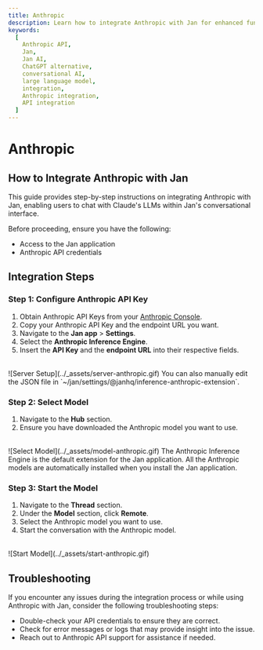 ```yaml
---
title: Anthropic
description: Learn how to integrate Anthropic with Jan for enhanced functionality.
keywords:
  [
    Anthropic API,
    Jan,
    Jan AI,
    ChatGPT alternative,
    conversational AI,
    large language model,
    integration,
    Anthropic integration,
    API integration
  ]
---
```



# Anthropic

## How to Integrate Anthropic with Jan

This guide provides step-by-step instructions on integrating Anthropic with Jan, enabling users to chat with Claude's LLMs within Jan's conversational interface.

Before proceeding, ensure you have the following:
- Access to the Jan application
- Anthropic API credentials

## Integration Steps

<Steps>

### Step 1: Configure Anthropic API Key
1. Obtain Anthropic API Keys from your [Anthropic Console](https://console.anthropic.com/).
2. Copy your Anthropic API Key and the endpoint URL you want.
3. Navigate to the **Jan app** > **Settings**.
4. Select the **Anthropic Inference Engine**.
5. Insert the **API Key** and the **endpoint URL** into their respective fields.
<br/>
![Server Setup](../_assets/server-anthropic.gif)

<Callout type='info'>
  You can also manually edit the JSON file in `~/jan/settings/@janhq/inference-anthropic-extension`.
</Callout>

### Step 2: Select Model

1. Navigate to the **Hub** section.
2. Ensure you have downloaded the Anthropic model you want to use.
<br/>
![Select Model](../_assets/model-anthropic.gif)

<Callout type='info'>
  The Anthropic Inference Engine is the default extension for the Jan application. All the Anthropic models are automatically installed when you install the Jan application.
</Callout>

### Step 3: Start the Model

1. Navigate to the **Thread** section.
2. Under the **Model** section, click **Remote**.
3. Select the Anthropic model you want to use.
3. Start the conversation with the Anthropic model.
<br/>
![Start Model](../_assets/start-anthropic.gif)

</Steps>

## Troubleshooting

If you encounter any issues during the integration process or while using Anthropic with Jan, consider the following troubleshooting steps:

- Double-check your API credentials to ensure they are correct.
- Check for error messages or logs that may provide insight into the issue.
- Reach out to Anthropic API support for assistance if needed.